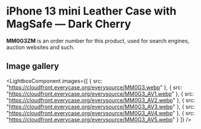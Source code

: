 
# iPhone 13 mini Leather Case with MagSafe — Dark Cherry

<Callout type='info' emoji='👉🏻'>**MM0G3ZM** is an order number for this product, used for search engines, auction websites and such.</Callout>

## Image gallery

<LightboxComponent
    images={[
      {
        src: "https://cloudfront.everycase.org/everysource/MM0G3.webp"
      },
      {
        src: "https://cloudfront.everycase.org/everysource/MM0G3_AV1.webp"
      },
      {
        src: "https://cloudfront.everycase.org/everysource/MM0G3_AV2.webp"
      },
      {
        src: "https://cloudfront.everycase.org/everysource/MM0G3_AV3.webp"
      },
      {
        src: "https://cloudfront.everycase.org/everysource/MM0G3_AV4.webp"
      },
      {
        src: "https://cloudfront.everycase.org/everysource/MM0G3_AV5.webp"
      }
    ]}
  />
